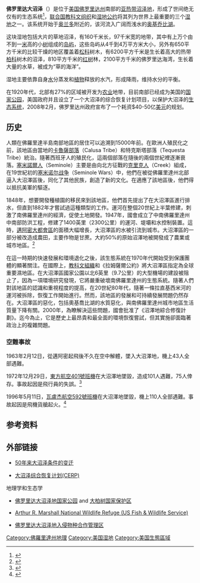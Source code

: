 {{Geobox|Region
| name                            = 佛罗里达大沼泽地(Everglades)
|image= Everglades Sawgrass Prairie Moni3.JPG
| image_caption                   = 大沼泽地的主要特征是[[一本芒属|芒草]]草原。
| coordinates={{Coord|26.0|-80.7|region:US-FL_scale:2000000|display=title,inline}}
| map                       = Evergladesareamap.png
| map_caption                     = 佛罗里达半岛的南部三分之一，显示由{{le|南佛罗里达水管理区|South Florida Water Management District}}，[[奥基乔比湖|奥基乔比湖]]，佛罗里达大沼泽地，{{le|大柏树国家保护区|Big Cypress National Preserve}}，迈阿密大都会区，{{le|万岛|Ten Thousand Islands}}和[[佛罗里达湾|佛罗里达湾]]。
| country                     = {{Flagu|United States}}
| state                       = {{Flag|Florida}}
}}

'''佛罗里达大沼泽'''（{{lang-en|'''Everglades'''}}）是位于[[美国|美国]][[佛罗里达州|佛罗里达州]]南部的[[亚热带|亚热带]][[沼泽地|沼泽地]]，形成了世间绝无仅有的生态系统<ref>{{Cite book|chapter=Field book - Australia, July-August 1988|url=http://dx.doi.org/10.5962/bhl.title.146849|publisher=[s.n.]|date=1988|first=James Francis|last=Lynch|last2=Smithsonian Environmental Research Center}}</ref>，[[联合国教科文组织|联合国教科文组织]]和[[湿地公约|湿地公约]]将其列为世界上最重要的三个[[湿地|湿地]]之一。该系统开始于[[奥兰多_(佛罗里达州)|奥兰多]]附近的{{le|基西米河|Kissimmee River}}，该河流入广阔而浅水的[[奥基乔比湖|奥基乔比湖]]。

这块湿地包括大片的草地沼泽，有160千米长，97千米宽的地带，其中有上万个由不到一[[米_(單位)|米]]高的小[[树|树]]组成的[[岛屿|岛屿]]，这些岛屿从4千到4万平方米大小，另外有650平方千米的比较干燥的地区覆盖着[[松科|松科]]树木，有6200平方千米是生长着高大的热带[[柏科|柏科]]树木的沼泽，810平方千米的[[红树|红树]]林，2100平方千米的佛罗里达海湾，生长着大量的水草，被成为“草的海洋”。

湿地主要依靠自身[[水|水]]分蒸发和[[植物|植物]]释放的水汽，形成降雨，维持水分的平衡。

在1920年代，北部有27%的区域被开发为[[农业|农业]]地带，目前南部已经成为美国的[[国家公园|国家公园]]，美国政府并且设立了一个大沼泽的综合恢复计划项目，以保护大沼泽的[[生态系统|生态系统]]，2008年2月，佛罗里达州政府宣布了一个耗资$40-50亿[[美元|美元]]的规划。

== 历史 ==
人類在佛羅里達半島南部地區的居住可以追溯到15000年前。在歐洲人殖民化之前，該地區由當地的[[卡魯薩部落|卡魯薩部落]]（Calusa Tribe）和特克斯塔部落（Tequesta Tribe）統治。隨著西班牙人的殖民化，這兩個部落在隨後的兩個世紀裡逐漸衰落。[[塞米諾爾人|塞米諾爾人]]（Seminole）主要是由向北方征戰的[[克里克人|克里克人]]（Creek）組成，在19世紀初的[[塞米诺尔战争|塞米诺尔战争]]（Seminole Wars）中，他們在被從佛羅里達州北部逼入大沼澤區後，同化了其他民族，創造了新的文化。在適應了該地區後，他們得以抵抗美軍的驅逐。

1848年，想要開發種植園的移民來到該地區，他們首先提出了在大沼澤區進行排水，但直到1882年才嘗試過這種類型的工作。運河在整個20世紀上半葉修建，刺激了南佛羅里達州的經濟，促使土地開發。1947年，國會成立了中南佛羅里達州中南部防洪工程，修建了1400英里（2300公里）的運河、堤壩和水控制裝置。這時，[[邁阿密大都會區|邁阿密大都會區]]的面積大幅增長，大沼澤區的水被引流到城市。大沼澤區的一部分被改造成農田，主要作物是甘蔗。大約50%的原始沼澤地被開發成了農業或城市地區。<ref>{{Cite journal|title=Vegetation affects water movement in the Florida Everglades|url=http://dx.doi.org/10.3133/fs14796|date=1996|journal=Fact Sheet|doi=10.3133/fs14796|issn=2327-6932}}</ref>

在這一時期的快速發展和環境退化之後，該生態系統在1970年代開始受到保護團體的顯著關注。在國際上，[[教科文組織|教科文組織]]和《拉姆薩爾公約》將大沼澤區指定為全球重要濕地區。在大沼澤區國家公園以北6英里（9.7公里）的大型機場的建設被阻止了，因為一項環境研究發現，它將嚴重破壞南佛羅里達州的生態系統。隨著人們對該地區的認識和重視程度的提高，在20世紀80年代，隨著一條拉直基西米河的運河被拆除，恢復工作開始進行。然而，該地區的發展和可持續發展問題仍然存在。大沼澤區的惡化，包括奧基喬比湖的水質惡化，與南佛羅里達州城市地區生活質量下降有關。2000年，為瞭解決這些問題，國會批准了《沼澤地綜合修復計劃》。迄今為止，它是歷史上最昂貴和最全面的環境恢復嘗試，但其實施卻面臨著政治上的複雜問題。

=== 空難事故 ===
1963年2月12日，{{le|西北東方航空705號班機空難|Northwest Airlines Flight 705|西北東方航空705號班機}}從邁阿密起飛後不久在空中解體，墜入大沼澤地，機上43人全部遇難。

1972年12月29日，[[東方航空401號班機空難|東方航空401號班機]]在大沼澤地墜毀，造成101人遇難，75人倖存。事故起因是飛行員的失誤。<ref>{{Cite web|url=https://aviation-safety.net/database/record.php?id=19721229-0|title=ASN Aircraft accident Lockheed L-1011-385-1 TriStar 1 N310EA Everglades, FL|first=Harro|last=Ranter|website=aviation-safety.net|access-date=2021-11-21|archive-date=2022-04-18|archive-url=https://web.archive.org/web/20220418064249/https://aviation-safety.net/database/record.php?id=19721229-0}}</ref>

1996年5月11日，[[瓦盧杰航空592號班機空難|瓦盧杰航空592號班機]]在大沼澤地墜毀，機上110人全部遇難。事故起因是飛機貨艙起火。<ref>{{Cite web|url=https://aviation-safety.net/database/record.php?id=19960511-0|title=ASN Aircraft accident McDonnell Douglas DC-9-32 N904VJ Everglades, FL|first=Harro|last=Ranter|website=aviation-safety.net|access-date=2021-11-21|archive-date=2022-04-18|archive-url=https://web.archive.org/web/20220418064249/https://aviation-safety.net/database/record.php?id=19960511-0}}</ref>

== 参考资料 ==
{{Reflist}}

==外部链接==
{{commons category|Everglades}}
* {{En}}[https://web.archive.org/web/20031002102924/http://www.naplesnews.com/special/everglades/politics/plugging.html 50年来大沼泽条件的变迁]
* {{En}}[https://web.archive.org/web/20051214102114/http://www.evergladesplan.org/ 大沼泽综合恢复计划(CERP)]
; 地理学和生态学
* {{En}}[http://www.nps.gov/ever/index.htm 佛罗里达大沼泽地国家公园]{{Wayback|url=http://www.nps.gov/ever/index.htm |date=20180725090122 }} and [http://www.nps.gov/bicy/index.htm 大柏树国家保护区] {{Wayback|url=http://www.nps.gov/bicy/index.htm |date=20201210080954 }}
* {{En}}[http://loxahatchee.fws.gov/ Arthur R. Marshall National Wildlife Refuge (US Fish & Wildlife Service)]
* {{En}}[http://www.evergladescisma.org/ 佛罗里达大沼泽地入侵物种合作管理区]{{Wayback|url=http://www.evergladescisma.org/ |date=20181019165712 }}

{{門羅縣 (佛羅里達州)}}

[[Category:佛羅里達州地理|Category:佛羅里達州地理]]
[[Category:美国湿地|Category:美国湿地]]
[[Category:美国生態區域|Category:美国生態區域]]